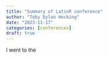 ```yaml
---
title: "Summary of LatinR conference"
author: "Toby Dylan Hocking"
date: "2023-11-17"
categories: [conferences]
draft: true
---
```


I went to the 
